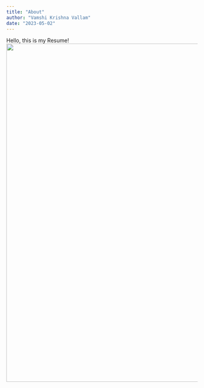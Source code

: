 ```yaml
---
title: "About"
author: "Vamshi Krishna Vallam"
date: "2023-05-02"
---
```


Hello, this is my Resume!![](Resume.jpg){width="890"}
